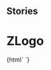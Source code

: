 
## Stories

<Meta title="Logo/ZLogo" component="z-logo" />

# ZLogo

<Preview>
  <Story name="z-logo">
    {html` <z-logo
      image-alt="${text("image alt", "logo")}"
      height="${number("height", 50)}"
      width="${number("width", 200)}"
      link="${text("link", "")}"
      target-blank=${boolean("target blank", false)}
      mobile-logo=${boolean("mobile logo", false)}
    ></z-logo>`}
  </Story>
</Preview>

<Props of="z-logo" />
